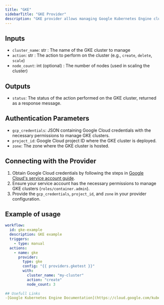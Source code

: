 ```yaml
---
title: "GKE" 
sidebarTitle: "GKE Provider"
description: "GKE provider allows managing Google Kubernetes Engine clusters and related resources."
---
```


## Inputs

- `cluster_name`: str : The name of the GKE cluster to manage
- `action`: str : The action to perform on the cluster (e.g., `create`, `delete`, `scale`)
- `node_count`: int (optional) : The number of nodes (used in scaling the cluster)

## Outputs

- `status`: The status of the action performed on the GKE cluster, returned as a response message.

## Authentication Parameters

- `gcp_credentials`: JSON containing Google Cloud credentials with the necessary permissions to manage GKE clusters.
- `project_id`: Google Cloud project ID where the GKE cluster is deployed.
- `zone`: The zone where the GKE cluster is hosted.

## Connecting with the Provider

1. Obtain Google Cloud credentials by following the steps in [Google Cloud's service account guide](https://cloud.google.com/iam/docs/creating-managing-service-account-keys).
2. Ensure your service account has the necessary permissions to manage GKE clusters (`roles/container.admin`).
3. Provide the `gcp_credentials`, `project_id`, and `zone` in your provider configuration.

## Example of usage

```yaml
workflow:
  id: gke-example
  description: GKE example
  triggers:
    - type: manual
  actions:
    - name: gke
      provider:
        type: gke
        config: "{{ providers.gketest }}"
        with:
          cluster_name: "my-cluster"
          action: "create"
          node_count: 3
 
## Usefull Links
-[Google Kubernetes Engine Documentation](https://cloud.google.com/kubernetes-engine/docs)